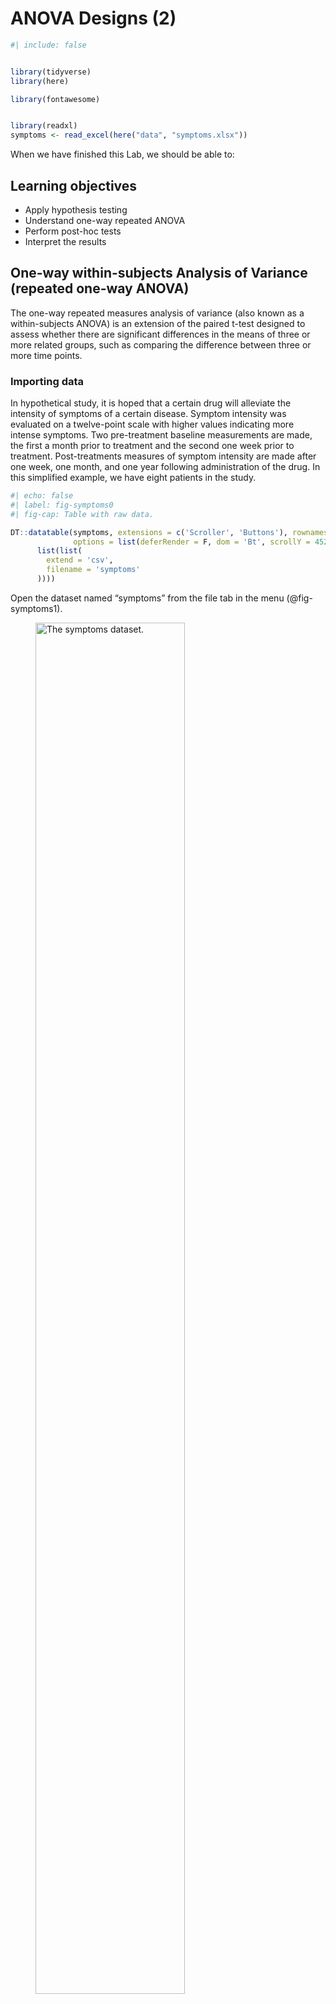 # ANOVA Designs (2) {#sec-anova2}

```r
#| include: false


library(tidyverse)
library(here)

library(fontawesome)


library(readxl)
symptoms <- read_excel(here("data", "symptoms.xlsx"))
```

When we have finished this Lab, we should be able to:

::: {.callout-caution icon="false"}
## Learning objectives

-   Apply hypothesis testing
-   Understand one-way repeated ANOVA
-   Perform post-hoc tests
-   Interpret the results
:::

## One-way within-subjects Analysis of Variance (repeated one-way ANOVA)

The one-way repeated measures analysis of variance (also known as a within-subjects ANOVA) is an extension of the paired t-test designed to assess whether there are significant differences in the means of three or more related groups, such as comparing the difference between three or more time points.

### Importing data

In hypothetical study, it is hoped that a certain drug will alleviate the intensity of symptoms of a certain disease. Symptom intensity was evaluated on a twelve-point scale with higher values indicating more intense symptoms. Two pre-treatment baseline measurements are made, the first a month prior to treatment and the second one week prior to treatment. Post-treatments measures of symptom intensity are made after one week, one month, and one year following administration of the drug. In this simplified example, we have eight patients in the study.

```r
#| echo: false
#| label: fig-symptoms0
#| fig-cap: Table with raw data.

DT::datatable(symptoms, extensions = c('Scroller', 'Buttons'), rownames = FALSE,
              options = list(deferRender = F, dom = 'Bt', scrollY = 452, scroller = TRUE, scrollX = T, pageLength = 10, buttons = 
      list(list(
        extend = 'csv',
        filename = 'symptoms'
      ))))

```

Open the dataset named "symptoms" from the file tab in the menu (@fig-symptoms1).

![The symptoms dataset.](images/symptoms1.png){#fig-symptoms1 width="75%"}

 

We prepare the data as follows (@fig-symptoms2):

![The modified dataset.](images/symptoms2.png){#fig-symptoms2 width="75%"}

### Research question

A study investigated the effect of a drug on symptom intensity in a specific disease, assessing eight patients before (two pre-test baseline measures) and after treatment (three post-test measures). The primary question is whether the mean symptom intensity score changed over time.

### Hypothesis testsing for the one-way repeated ANOVA test

::: {.callout-note icon="false"}
## Null hypothesis and alternative hypothesis

-   $H_0$: all related group means are equal (the means of symptom intensity score in the five time points are equal: $\mu_{1} = \mu_{2} = \mu_{3} = \mu_{4} = \mu_{5}$)
-   $H_1$: at least one group mean differs from the others (there is at least one group with mean symptom intensity score different from the others)
:::

### Assumptions

A.  The data are **normally** distributed in all time points.
B.  The **variances** of the differences between all possible pairs of within-subject conditions are equal (sphericity assumption).

### ANOVA (omnibus analysis)

On the Jamovi top menu navigate to

```mermaid
flowchart LR
  A(Analyses) -.-> B(ANOVA) -.-> C(Repeated Measures ANOVA)
```

as shown below in @fig-repeated_aov1.

![Conducting ANOVA test in Jamovi. In the menu at the top, choose Analyses -\> ANOVA ![](images/anova_icon.png){width="35" height="33"} -\> Repeated Measures ANOVA.](images/repeated_aov1.png){#fig-repeated_aov1 width="55%"}

 

In the repeated ANOVA dialog box, define the levels of the "RM Factor 1" which we will rename as **time**. Then, highlight the variables from `pre1` to `post3` in the left panel and click them (or drug them) to the ***Repeated Measure Cells***. Additionally, check $\eta^2$ and Partial $\eta^2$ (@fig-repeated_dialog).

![Repeated ANOVA dialog box.](images/repeated_dialog.png){#fig-repeated_dialog width="65%"}

 

### Descriptive statistics and plots

![The estimated marginal means panels.](images/means_symptom1.png){#fig-means_symptom1 width="65%"}

![Descriptive statistics.](images/means_symptom2.png){#fig-means_symptom2 width="55%"}

![Plot with means.](images/means_symptom3.png){#fig-means_symptom3 width="55%"}

The graph shows a clear reduction in mean symptom intensity after the treatment.

 

**Assumptions Checks**

Click on ***Assumptions Checks***, select *Sphericity tests*, and *Q-Q Plot* (@fig-sphericity0).

![Assumption selections for repeated ANOVA.](images/sphericity0.png){#fig-sphericity0 width="65%"}

-   **Normality of distributions**

![Normal Q-Q plot.](images/qq_symptom.png){#fig-qq_symptom width="55%"}

-   **Sphericity assumption**

This assumption is usually checked with the **Mauchly's sphericity test**, where null hypothesis states that the variances of the differences are equal (@fig-sphericity2).

![Assumption selections for repeated ANOVA.](images/sphericity2.png){#fig-sphericity2 width="65%"}

In our example, the assumption of sphericity has not been met (p = 0.043). In this case, we have to correct the degrees of freedom in repeated ANOVA analysis.

There are two correction options $\epsilon$ available: Greenhouse-Geisser (GGe), or Huynh-Feldt (HFe) (@fig-sphericity1). The general recommendation is to use the Greenhouse-Geisser $\epsilon$ correction when it is less than 0.75; otherwise, we should use the Huynh-Feldt $\epsilon$ correction.

As the GGe value is less than 0.75, we use the Greenhouse-Geisser adjustment of 0.488.

![Assumption selections for repeated ANOVA.](images/sphericity1.png){#fig-sphericity1 width="65%"}

The corrected degrees of freedom are:

$df_1*GGe=4*0.488=1.95$

and

$df_2*HFe=28*0.488=13.66$.

 

**Repeated ANOVA table**

![Summary table of repeated ANOVA.](images/repeated_res.png){#fig-repeated_res width="85%"}

As we can see from @fig-repeated_res, the within-subjects variable (time) was statistically significant under the Greenhouse-Geisser correction, F(1.95, 13.66) = 18.624, p \< 0.001, $\eta^2_p = 0.727$.

### Post hoc tests

Click the ***Post Hoc Tests***, then highlight the `time` in the left panel and click it (or drug it) over the the right panel. Check *Bonferroni* correction.

![Post Hoc Tests panels.](images/posthoc_symptom.png){#fig-posthoc_symptom width="55%"}

 

![Post Hoc Tests (Bonferroni correction).](images/posthoc_res1.png){#fig-posthoc_res1 width="85%"}

 

::: content-box-green
**Interpretation**

Based on Greenhouse-Geisser correction for violation of sphericity, a one-way within-subjects ANOVA revealed a significant difference in the pre-test and post-test means, F(1.95, 13.66) = 18.62, p \< 0.001, within-subjects $\eta^2 = 0.73$. Pairwise comparisons using a Bonferroni correction to maintain an alpha level of 0.05 revealed that intensity of symptoms remained constant from the two pre-test baseline measures, significantly decreased after a week following drug therapy, and further significantly decreased after one month. Symptom intensity did not significantly differ from that level at the end of a year.
:::
